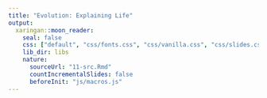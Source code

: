 ```yaml
---
title: "Evolution: Explaining Life"
output:
  xaringan::moon_reader:
    seal: false
    css: ["default", "css/fonts.css", "css/vanilla.css", "css/slides.css"]
    lib_dir: libs
    nature:
      sourceUrl: "11-src.Rmd"
      countIncrementalSlides: false
      beforeInit: "js/macros.js" 
--- 
```

